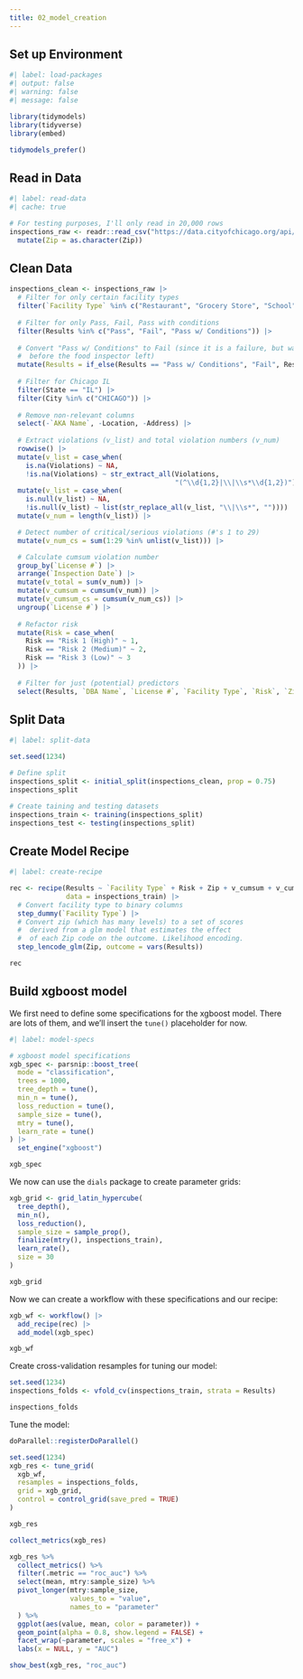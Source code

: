 ```yaml
---
title: 02_model_creation
---
```


## Set up Environment

```r
#| label: load-packages
#| output: false
#| warning: false
#| message: false

library(tidymodels)
library(tidyverse)
library(embed)

tidymodels_prefer()
```

## Read in Data

```r
#| label: read-data
#| cache: true

# For testing purposes, I'll only read in 20,000 rows
inspections_raw <- readr::read_csv("https://data.cityofchicago.org/api/views/4ijn-s7e5/rows.csv", n_max = 20000, show_col_types = FALSE) |> 
  mutate(Zip = as.character(Zip))
```

## Clean Data

```r
inspections_clean <- inspections_raw |> 
  # Filter for only certain facility types
  filter(`Facility Type` %in% c("Restaurant", "Grocery Store", "School", "Bakery")) |> 
  
  # Filter for only Pass, Fail, Pass with conditions
  filter(Results %in% c("Pass", "Fail", "Pass w/ Conditions")) |>
  
  # Convert "Pass w/ Conditions" to Fail (since it is a failure, but was corrected
  #  before the food inspector left)
  mutate(Results = if_else(Results == "Pass w/ Conditions", "Fail", Results)) |> 
  
  # Filter for Chicago IL
  filter(State == "IL") |> 
  filter(City %in% c("CHICAGO")) |> 
  
  # Remove non-relevant columns
  select(-`AKA Name`, -Location, -Address) |> 
  
  # Extract violations (v_list) and total violation numbers (v_num)
  rowwise() |> 
  mutate(v_list = case_when(
    is.na(Violations) ~ NA,
    !is.na(Violations) ~ str_extract_all(Violations, 
                                         "(^\\d{1,2}|\\|\\s*\\d{1,2})"))) |> 
  mutate(v_list = case_when(
    is.null(v_list) ~ NA,
    !is.null(v_list) ~ list(str_replace_all(v_list, "\\|\\s*", "")))) |> 
  mutate(v_num = length(v_list)) |> 

  # Detect number of critical/serious violations (#'s 1 to 29)
  mutate(v_num_cs = sum(1:29 %in% unlist(v_list))) |> 

  # Calculate cumsum violation number
  group_by(`License #`) |> 
  arrange(`Inspection Date`) |> 
  mutate(v_total = sum(v_num)) |> 
  mutate(v_cumsum = cumsum(v_num)) |> 
  mutate(v_cumsum_cs = cumsum(v_num_cs)) |> 
  ungroup(`License #`) |> 
  
  # Refactor risk
  mutate(Risk = case_when(
    Risk == "Risk 1 (High)" ~ 1,
    Risk == "Risk 2 (Medium)" ~ 2,
    Risk == "Risk 3 (Low)" ~ 3
  )) |> 
  
  # Filter for just (potential) predictors
  select(Results, `DBA Name`, `License #`, `Facility Type`, `Risk`, `Zip`, v_cumsum, v_cumsum_cs)
```

## Split Data

```r
#| label: split-data

set.seed(1234)

# Define split
inspections_split <- initial_split(inspections_clean, prop = 0.75)
inspections_split

# Create taining and testing datasets
inspections_train <- training(inspections_split)
inspections_test <- testing(inspections_split)
```

## Create Model Recipe

```r
#| label: create-recipe

rec <- recipe(Results ~ `Facility Type` + Risk + Zip + v_cumsum + v_cumsum_cs, 
              data = inspections_train) |> 
  # Convert facility type to binary columns
  step_dummy(`Facility Type`) |> 
  # Convert zip (which has many levels) to a set of scores
  #  derived from a glm model that estimates the effect
  #  of each Zip code on the outcome. Likelihood encoding.
  step_lencode_glm(Zip, outcome = vars(Results))

rec
```

## Build xgboost model

We first need to define some specifications for the xgboost model. There are lots of them, and we'll insert the `tune()` placeholder for now.

```r
#| label: model-specs

# xgboost model specifications
xgb_spec <- parsnip::boost_tree(
  mode = "classification",
  trees = 1000,
  tree_depth = tune(),
  min_n = tune(),
  loss_reduction = tune(),
  sample_size = tune(),
  mtry = tune(),
  learn_rate = tune()
) |> 
  set_engine("xgboost")

xgb_spec
```

We now can use the `dials` package to create parameter grids:

```r
xgb_grid <- grid_latin_hypercube(
  tree_depth(),
  min_n(),
  loss_reduction(),
  sample_size = sample_prop(),
  finalize(mtry(), inspections_train),
  learn_rate(),
  size = 30
)

xgb_grid
```

Now we can create a workflow with these specifications and our recipe:

```r
xgb_wf <- workflow() |> 
  add_recipe(rec) |> 
  add_model(xgb_spec)

xgb_wf
```

Create cross-validation resamples for tuning our model:

```r
set.seed(1234)
inspections_folds <- vfold_cv(inspections_train, strata = Results)

inspections_folds
```

Tune the model:

```r
doParallel::registerDoParallel()

set.seed(1234)
xgb_res <- tune_grid(
  xgb_wf,
  resamples = inspections_folds,
  grid = xgb_grid,
  control = control_grid(save_pred = TRUE)
)

xgb_res
```

```r
collect_metrics(xgb_res)

xgb_res %>%
  collect_metrics() %>%
  filter(.metric == "roc_auc") %>%
  select(mean, mtry:sample_size) %>%
  pivot_longer(mtry:sample_size,
               values_to = "value",
               names_to = "parameter"
  ) %>%
  ggplot(aes(value, mean, color = parameter)) +
  geom_point(alpha = 0.8, show.legend = FALSE) +
  facet_wrap(~parameter, scales = "free_x") +
  labs(x = NULL, y = "AUC")
```

```r
show_best(xgb_res, "roc_auc")
```
